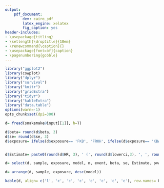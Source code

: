 ```yaml
---
output:
    pdf_document:
        dev: cairo_pdf
        latex_engine: xelatex
        fig_caption: yes
header-includes:
- \usepackage{titling}
- \setlength{\droptitle}{10em}
- \renewcommand{\caption}{}
- \usepackage[font=bf]{caption}
- \pagenumbering{gobble}
---
```


```r
library("ggplot2")
library(cowplot)
library("dplyr")
library("survival")
library("knitr")
library("gridExtra")
library("tidyr")
library("kableExtra")
library("data.table")
options(warn=-1)
opts_chunk$set(dpi=300)
```

```r

d= fread(snakemake@input[[1]], h=T)

d$beta= round(d$beta, 3)
d$se= round(d$se, 3)
d$exposure= ifelse(d$exposure== 'FKB', 'FROH', ifelse(d$exposure== 'KBAVG', 'Average segment length', ifelse(d$exposure== 'tmrca', 'TMRCA', ifelse(d$exposure== 'NSEG', 'N segments', d$exposure))))


d$Estimate= paste0(round(d$HR, 3), ' (', round(d$lowerci,3), ', ', round(d$upperci,3), ')')

d= select(d, sample, exposure, model, n, event, beta, se, Estimate, pvalue)

d= arrange(d, sample, exposure, desc(model))

kable(d, align= c('l', 'c', 'c', 'c', 'c', 'c', 'c', 'c'), row.names= F, col.names=c('Sample', 'Exposure', 'Model', 'N', 'Events', 'Beta', 'Standard Error', 'Estimate (95% CI)', 'P-value'), caption = "S4 Table: Autozygosity in mothers, fathers and fetuses and risk of spontaneous onset of delivery.", booktabs = T) %>% kable_styling(latex_options= c('striped', 'scale_down')) %>% column_spec(1, bold = T, color = "black", background = "white") %>% footnote(general_title= '', general= c('FHOM, excess homozygosity; FROH, proportion of the genome covered by autozygous segments', 'Crude model was adjusted by sub-cohort, and the adjusted model was adjusted for sub-cohort, the first 6 PC, parity, educational attainment and household income.'), threeparttable= T)

```

